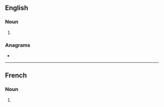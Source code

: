 ==English==

===Noun===
{{head|en|noun plural form}}

# {{plural of|ogre|lang=en}}

===Anagrams===
* {{anagrams|en|a=egors|Geros|Grose|Regos|goers|gores|gorse|regos|soger}}

----

==French==

===Noun===
{{head|fr|noun plural form|g=m}}

# {{plural of|ogre|lang=fr}}
